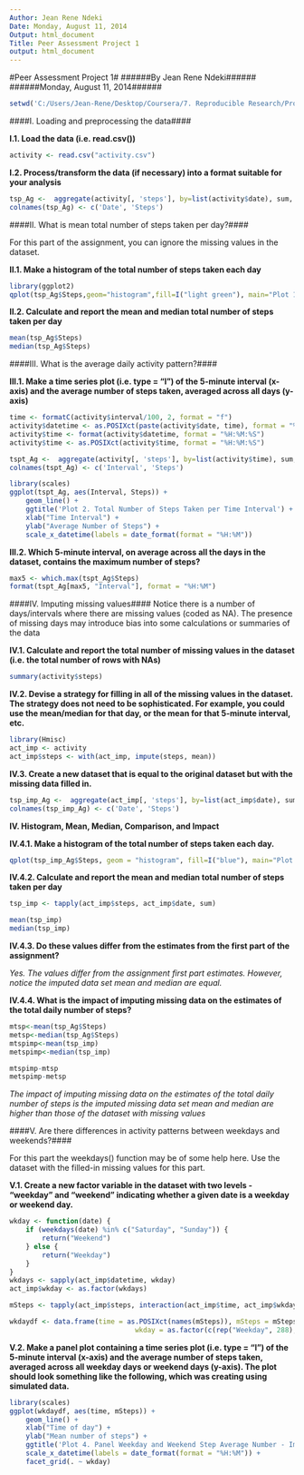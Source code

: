 ```yaml
---
Author: Jean Rene Ndeki
Date: Monday, August 11, 2014
Output: html_document
Title: Peer Assessment Project 1
output: html_document
---
```

#Peer Assessment Project 1#
######By Jean Rene Ndeki######
######Monday, August 11, 2014######

```r
setwd('C:/Users/Jean-Rene/Desktop/Coursera/7. Reproducible Research/Project 1/Data')
```

####I. Loading and preprocessing the data####

**I.1. Load the data (i.e. read.csv())**

```r
activity <- read.csv("activity.csv")
```

**I.2. Process/transform the data (if necessary) into a format suitable for your analysis**

```r
tsp_Ag <-  aggregate(activity[, 'steps'], by=list(activity$date), sum, na.rm = TRUE)
colnames(tsp_Ag) <- c('Date', 'Steps')
```

####II. What is mean total number of steps taken per day?####

For this part of the assignment, you can ignore the missing values in the dataset.

**II.1. Make a histogram of the total number of steps taken each day**

```r
library(ggplot2)
qplot(tsp_Ag$Steps,geom="histogram",fill=I("light green"), main="Plot 1. Daily Total Number Steps",xlab="Total steps",ylab="Frequency")
```

**II.2. Calculate and report the mean and median total number of steps taken per day**

```r
mean(tsp_Ag$Steps)
median(tsp_Ag$Steps)
```

####III. What is the average daily activity pattern?####

**III.1. Make a time series plot (i.e. type = "l") of the 5-minute interval (x-axis) and the average number of steps taken, averaged across all days (y-axis)**

```r
time <- formatC(activity$interval/100, 2, format = "f")
activity$datetime <- as.POSIXct(paste(activity$date, time), format = "%Y-%m-%d %H.%M",tz = "GMT")
activity$time <- format(activity$datetime, format = "%H:%M:%S")
activity$time <- as.POSIXct(activity$time, format = "%H:%M:%S")
```

```r
tspt_Ag <-  aggregate(activity[, 'steps'], by=list(activity$time), sum, na.rm = TRUE)
colnames(tspt_Ag) <- c('Interval', 'Steps')
```

```r
library(scales)
ggplot(tspt_Ag, aes(Interval, Steps)) + 
    geom_line() + 
    ggtitle('Plot 2. Total Number of Steps Taken per Time Interval') +
    xlab("Time Interval") + 
    ylab("Average Number of Steps") + 
    scale_x_datetime(labels = date_format(format = "%H:%M"))
```

**III.2. Which 5-minute interval, on average across all the days in the dataset, contains the maximum number of steps?**

```r
max5 <- which.max(tspt_Ag$Steps)
format(tspt_Ag[max5, "Interval"], format = "%H:%M")
```

####IV. Imputing missing values####
Notice there is a number of days/intervals where there are missing values (coded as NA). The presence of missing days may introduce bias into some calculations or summaries of the data

**IV.1. Calculate and report the total number of missing values in the dataset (i.e. the total number of rows with NAs)**

```r
summary(activity$steps)
```


**IV.2. Devise a strategy for filling in all of the missing values in the dataset. The strategy does not need to be sophisticated. For example, you could use the mean/median for that day, or the mean for that 5-minute interval, etc.**

```r
library(Hmisc)
act_imp <- activity
act_imp$steps <- with(act_imp, impute(steps, mean))
```

**IV.3. Create a new dataset that is equal to the original dataset but with the missing data filled in.**

```r
tsp_imp_Ag <-  aggregate(act_imp[, 'steps'], by=list(act_imp$date), sum, na.rm = TRUE)
colnames(tsp_imp_Ag) <- c('Date', 'Steps')
```

**IV. Histogram, Mean, Median, Comparison, and Impact**

**IV.4.1. Make a histogram of the total number of steps taken each day.**

```r
qplot(tsp_imp_Ag$Steps, geom = "histogram", fill=I("blue"), main="Plot 3. Total Number Daily Steps - Imputed",xlab = "Total steps", ylab = "Frequency")
```

**IV.4.2. Calculate and report the mean and median total number of steps taken per day**

```r
tsp_imp <- tapply(act_imp$steps, act_imp$date, sum)
```

```r
mean(tsp_imp)
median(tsp_imp)
```

**IV.4.3. Do these values differ from the estimates from the first part of the assignment?** 

*Yes. The values differ from the assignment first part estimates. However, notice the imputed data set mean and median are equal.*

**IV.4.4. What is the impact of imputing missing data on the estimates of the total daily number of steps?**

```r
mtsp<-mean(tsp_Ag$Steps)
metsp<-median(tsp_Ag$Steps)
mtspimp<-mean(tsp_imp)
metspimp<-median(tsp_imp)
```

```r
mtspimp-mtsp
metspimp-metsp
```

*The impact of imputing missing data on the estimates of the total daily number of steps is the imputed missing data set mean and median are higher than those of the dataset with missing values*

####V. Are there differences in activity patterns between weekdays and weekends?####

For this part the weekdays() function may be of some help here. Use the dataset with the filled-in missing values for this part.

**V.1. Create a new factor variable in the dataset with two levels - "weekday" and "weekend" indicating whether a given date is a weekday or weekend day.**

```r
wkday <- function(date) {
    if (weekdays(date) %in% c("Saturday", "Sunday")) {
        return("Weekend")
    } else {
        return("Weekday")
    }
}
wkdays <- sapply(act_imp$datetime, wkday)
act_imp$wkday <- as.factor(wkdays)

mSteps <- tapply(act_imp$steps, interaction(act_imp$time, act_imp$wkday), mean, na.rm = TRUE)

wkdaydf <- data.frame(time = as.POSIXct(names(mSteps)), mSteps = mSteps, 
                               wkday = as.factor(c(rep("Weekday", 288), rep("Weekend", 288))))
```

**V.2. Make a panel plot containing a time series plot (i.e. type = "l") of the 5-minute interval (x-axis) and the average number of steps taken, averaged across all weekday days or weekend days (y-axis). The plot should look something like the following, which was creating using simulated data.**

```r
library(scales)
ggplot(wkdaydf, aes(time, mSteps)) + 
    geom_line() + 
    xlab("Time of day") + 
    ylab("Mean number of steps") + 
    ggtitle('Plot 4. Panel Weekday and Weekend Step Average Number - Imputed') +
    scale_x_datetime(labels = date_format(format = "%H:%M")) + 
    facet_grid(. ~ wkday)
```
